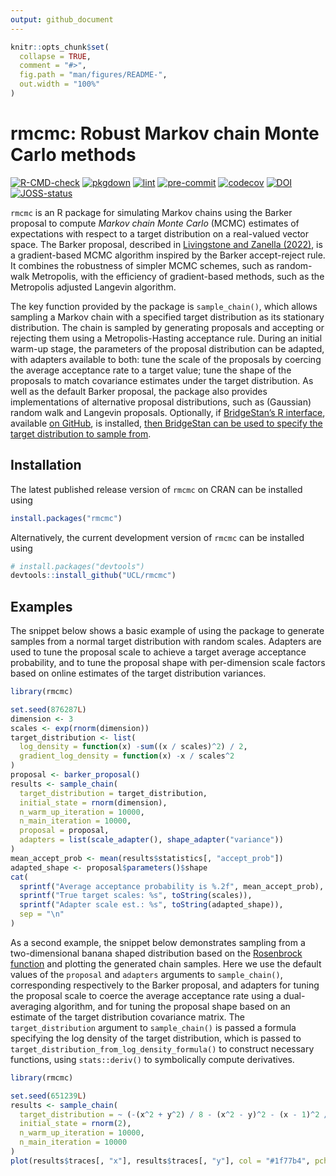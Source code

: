 ```yaml
---
output: github_document
---
```


<!-- README.md is generated from README.Rmd. Please edit that file -->

```r
knitr::opts_chunk$set(
  collapse = TRUE,
  comment = "#>",
  fig.path = "man/figures/README-",
  out.width = "100%"
)
```

# rmcmc: Robust Markov chain Monte Carlo methods

<!-- badges: start -->
[![R-CMD-check](https://github.com/UCL/rmcmc/actions/workflows/R-CMD-check.yaml/badge.svg)](https://github.com/UCL/rmcmc/actions/workflows/R-CMD-check.yaml)
[![pkgdown](https://github.com/UCL/rmcmc/actions/workflows/pkgdown.yaml/badge.svg)](https://github.com/UCL/rmcmc/actions/workflows/pkgdown.yaml)
[![lint](https://github.com/UCL/rmcmc/actions/workflows/lint.yaml/badge.svg)](https://github.com/UCL/rmcmc/actions/workflows/lint.yaml)
[![pre-commit](https://github.com/UCL/rmcmc/actions/workflows/pre-commit.yaml/badge.svg)](https://github.com/UCL/rmcmc/actions/workflows/pre-commit.yaml)
[![codecov](https://codecov.io/github/UCL/rmcmc/graph/badge.svg?token=PL8557fpgT)](https://app.codecov.io/github/UCL/rmcmc)
[![DOI](https://zenodo.org/badge/DOI/10.5281/zenodo.14804043.svg)](https://doi.org/10.5281/zenodo.14804043)
[![JOSS-status](https://joss.theoj.org/papers/b3d646dcf01299076e8a724ec8d909dc/status.svg)](https://joss.theoj.org/papers/b3d646dcf01299076e8a724ec8d909dc)
<!-- badges: end -->

`rmcmc` is an R package for simulating Markov chains using the Barker proposal
to compute _Markov chain Monte Carlo_ (MCMC) estimates of expectations with
respect to a target distribution on a real-valued vector space. 
The Barker proposal, described in [Livingstone and Zanella (2022)](https://doi.org/10.1111/rssb.12482), 
is a gradient-based MCMC algorithm inspired by the Barker accept-reject rule. 
It combines the robustness of simpler MCMC schemes, such as random-walk Metropolis, 
with the efficiency of gradient-based methods, such as the Metropolis adjusted Langevin algorithm.

The key function provided by the package is `sample_chain()`, 
which allows sampling a Markov chain with a specified target distribution as its stationary distribution.
The chain is sampled by generating proposals 
and accepting or rejecting them using a Metropolis-Hasting acceptance rule. 
During an initial warm-up stage, the parameters of the proposal distribution can be adapted, 
with adapters available to both: 
tune the scale of the proposals by coercing the average acceptance rate to a target value; 
tune the shape of the proposals to match covariance estimates under the target distribution. 
As well as the default Barker proposal, the package also provides implementations of alternative proposal distributions,
such as (Gaussian) random walk and Langevin proposals. 
Optionally, if [BridgeStan's R interface](https://roualdes.github.io/bridgestan/latest/languages/r.html),
available [on GitHub](https://github.com/roualdes/bridgestan), is installed, 
[then BridgeStan can be used to specify the target distribution to sample
from](https://github-pages.ucl.ac.uk/rmcmc/articles/interfacing-with-stan-models.html).

## Installation

The latest published release version of `rmcmc` on CRAN can be installed using

```r
install.packages("rmcmc")
```

Alternatively, the current development version of `rmcmc` can be installed using

``` r
# install.packages("devtools")
devtools::install_github("UCL/rmcmc")
```

## Examples

The snippet below shows a basic example of using the package to generate samples from a normal target distribution with random scales. 
Adapters are used to tune the proposal scale to achieve a target average acceptance probability,
and to tune the proposal shape with per-dimension scale factors based on online estimates of the target distribution variances.

```r
library(rmcmc)

set.seed(876287L)
dimension <- 3
scales <- exp(rnorm(dimension))
target_distribution <- list(
  log_density = function(x) -sum((x / scales)^2) / 2,
  gradient_log_density = function(x) -x / scales^2
)
proposal <- barker_proposal()
results <- sample_chain(
  target_distribution = target_distribution,
  initial_state = rnorm(dimension),
  n_warm_up_iteration = 10000,
  n_main_iteration = 10000,
  proposal = proposal,
  adapters = list(scale_adapter(), shape_adapter("variance"))
)
mean_accept_prob <- mean(results$statistics[, "accept_prob"])
adapted_shape <- proposal$parameters()$shape
cat(
  sprintf("Average acceptance probability is %.2f", mean_accept_prob),
  sprintf("True target scales: %s", toString(scales)),
  sprintf("Adapter scale est.: %s", toString(adapted_shape)),
  sep = "\n"
)
```

As a second example, the snippet below demonstrates sampling from a two-dimensional banana shaped distribution based on the [Rosenbrock function](https://en.wikipedia.org/wiki/Rosenbrock_function) and plotting the generated chain samples.
Here we use the default values of the `proposal` and `adapters` arguments to `sample_chain()`,
corresponding respectively to the Barker proposal, and adapters for tuning the proposal scale to coerce the average acceptance rate using a dual-averaging algorithm,
and for tuning the proposal shape based on an estimate of the target distribution covariance matrix.
The `target_distribution` argument to `sample_chain()` is passed a formula specifying the log density of the target distribution, which is passed to `target_distribution_from_log_density_formula()` to construct necessary functions,
using `stats::deriv()` to symbolically compute derivatives.


```r
library(rmcmc)

set.seed(651239L)
results <- sample_chain(
  target_distribution = ~ (-(x^2 + y^2) / 8 - (x^2 - y)^2 - (x - 1)^2 / 100),
  initial_state = rnorm(2),
  n_warm_up_iteration = 10000,
  n_main_iteration = 10000
)
plot(results$traces[, "x"], results$traces[, "y"], col = "#1f77b4", pch = 20)
```

